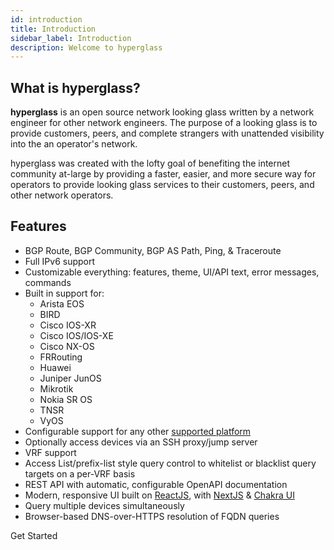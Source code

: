 ```yaml
---
id: introduction
title: Introduction
sidebar_label: Introduction
description: Welcome to hyperglass
---
```



## What is hyperglass?

**hyperglass** is an open source network looking glass written by a network engineer for other network engineers. The purpose of a looking glass is to provide customers, peers, and complete strangers with unattended visibility into the an operator's network.

hyperglass was created with the lofty goal of benefiting the internet community at-large by providing a faster, easier, and more secure way for operators to provide looking glass services to their customers, peers, and other network operators.

## Features

- BGP Route, BGP Community, BGP AS Path, Ping, & Traceroute
- Full IPv6 support
- Customizable everything: features, theme, UI/API text, error messages, commands
- Built in support for:
  - Arista EOS
  - BIRD
  - Cisco IOS-XR
  - Cisco IOS/IOS-XE
  - Cisco NX-OS
  - FRRouting
  - Huawei
  - Juniper JunOS
  - Mikrotik
  - Nokia SR OS
  - TNSR
  - VyOS
- Configurable support for any other [supported platform](platforms.mdx)
- Optionally access devices via an SSH proxy/jump server
- VRF support
- Access List/prefix-list style query control to whitelist or blacklist query targets on a per-VRF basis
- REST API with automatic, configurable OpenAPI documentation
- Modern, responsive UI built on [ReactJS](https://reactjs.org/), with [NextJS](https://nextjs.org/) & [Chakra UI](https://chakra-ui.com/)
- Query multiple devices simultaneously
- Browser-based DNS-over-HTTPS resolution of FQDN queries

<Link
  className={clsx(
    "button button--outline button--secondary button--lg",
    styles.getStarted
  )}
  to={useBaseUrl("docs/getting-started")}
>
  Get Started
</Link>
